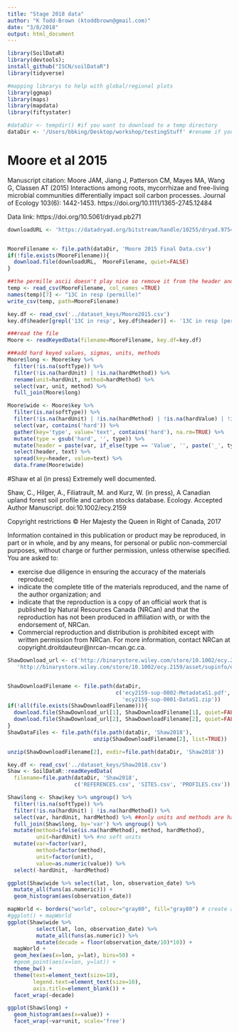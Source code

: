 ```yaml
---
title: "Stage 2018 data"
author: "K Todd-Brown (ktoddbrown@gmail.com)"
date: "3/8/2018"
output: html_document
---
```


```r
library(SoilDataR) 
library(devtools);
install_github("ISCN/soilDataR")
library(tidyverse)

#mapping librarys to help with global/regional plots
library(ggmap)
library(maps)
library(mapdata)
library(fiftystater)

#dataDir <- tempdir() #if you want to download to a temp directory
dataDir <- '/Users/bbking/Desktop/workshop/testingStuff' #rename if you prefer a different local director
```

# Moore et al 2015
 
 Manuscript citation: Moore JAM, Jiang J, Patterson CM, Mayes MA, Wang G, Classen AT (2015) Interactions among roots, mycorrhizae and free-living microbial communities differentially impact soil carbon processes. Journal of Ecology 103(6): 1442-1453. https://doi.org/10.1111/1365-2745.12484
 
 Data link: https://doi.org/10.5061/dryad.pb271
 
```r
downloadURL <- 'https://datadryad.org/bitstream/handle/10255/dryad.97546/Moore%202015%20Final%20Data.csv?sequence=1'


MooreFilename <- file.path(dataDir, 'Moore 2015 Final Data.csv')
if(!file.exists(MooreFilename)){
  download.file(downloadURL,  MooreFilename, quiet=FALSE)
}

##the permille ascii doesn't play nice so remove it from the header and key
temp <- read_csv(MooreFilename, col_names =TRUE)
names(temp)[7] <- "13C in resp (permille)"
write_csv(temp, path=MooreFilename)

key.df <- read_csv('../dataset_keys/Moore2015.csv')
key.df$header[grepl('13C in resp', key.df$header)] <- '13C in resp (permille)'

###read the file
Moore <- readKeyedData(filename=MooreFilename, key.df=key.df)

###add hard keyed values, sigmas, units, methods
Moore$long <- Moore$key %>% 
  filter(!is.na(softType)) %>%
  filter(!is.na(hardUnit) | !is.na(hardMethod)) %>%
  rename(unit=hardUnit, method=hardMethod) %>%
  select(var, unit, method) %>%
  full_join(Moore$long)

Moore$wide <- Moore$key %>% 
  filter(is.na(softType)) %>%
  filter(!is.na(hardUnit) | !is.na(hardMethod) | !is.na(hardValue) | !is.na(hardSigma)) %>%
  select(var, contains('hard')) %>%
  gather(key='type', value='text', contains('hard'), na.rm=TRUE) %>%
  mutate(type = gsub('hard', '', type)) %>%
  mutate(header = paste(var, if_else(type == 'Value', '', paste('_', type, sep='')), sep='')) %>%
  select(header, text) %>%
  spread(key=header, value=text) %>%
  data.frame(Moore$wide)
```

#Shaw et al (in press)
Extremely well documented.

Shaw, C., Hilger, A., Filiatrault, M. and Kurz, W. (in press), A Canadian upland forest soil profile and carbon stocks database. Ecology. Accepted Author Manuscript. doi:10.1002/ecy.2159

Copyright restrictions
© Her Majesty the Queen in Right of Canada, 2017

Information contained in this publication or product may be reproduced, in part or in whole, and by any means, for personal or public non-commercial purposes, without charge or further permission, unless otherwise specified.
You are asked to:

-  exercise due diligence in ensuring the accuracy of the materials reproduced;
-  indicate the complete title of the materials reproduced, and the name of the author organization; and
-  indicate that the reproduction is a copy of an official work that is published by Natural Resources Canada (NRCan) and that the reproduction has not been produced in affiliation with, or with the endorsement of, NRCan.
-  Commercial reproduction and distribution is prohibited except with written permission from NRCan. For more information, contact NRCan at copyright.droitdauteur@nrcan-rncan.gc.ca.

```r
ShawDownload_url <- c('http://binarystore.wiley.com/store/10.1002/ecy.2159/asset/supinfo/ecy2159-sup-0002-MetadataS1.pdf?v=1&s=1b267bc2e7bbafc52b12a9e522033fa590445713', 
   'http://binarystore.wiley.com/store/10.1002/ecy.2159/asset/supinfo/ecy2159-sup-0001-DataS1.zip?v=1&s=f95f40084248b880723282404305327c0aa95aeb')


ShawDownloadFilename <- file.path(dataDir, 
                                  c('ecy2159-sup-0002-MetadataS1.pdf',
                                    'ecy2159-sup-0001-DataS1.zip'))
if(!all(file.exists(ShawDownloadFilename))){
  download.file(ShawDownload_url[1], ShawDownloadFilename[1], quiet=FALSE)
  download.file(ShawDownload_url[2], ShawDownloadFilename[2], quiet=FALSE)
}
ShawDataFiles <- file.path(file.path(dataDir, 'Shaw2018'),
                           unzip(ShawDownloadFilename[2], list=TRUE))

unzip(ShawDownloadFilename[2], exdir=file.path(dataDir, 'Shaw2018'))

key.df <- read_csv('../dataset_keys/Shaw2018.csv')
Shaw <- SoilDataR::readKeyedData(
  filename=file.path(dataDir, 'Shaw2018',
                     c('REFERENCES.csv', 'SITES.csv', 'PROFILES.csv')), key.df=key.df)

Shaw$long <- Shaw$key %>% ungroup() %>%
  filter(!is.na(softType)) %>%
  filter(!is.na(hardUnit) | !is.na(hardMethod)) %>%
  select(var, hardUnit, hardMethod) %>% ##only units and methods are hard in Shaw2018
  full_join(Shaw$long, by='var') %>% ungroup() %>%
  mutate(method=ifelse(is.na(hardMethod), method, hardMethod),
         unit=hardUnit) %>% #no soft units
  mutate(var=factor(var), 
         method=factor(method), 
         unit=factor(unit),
         value=as.numeric(value)) %>%
  select(-hardUnit, -hardMethod)

ggplot(Shaw$wide %>% select(lat, lon, observation_date) %>%
  mutate_all(funs(as.numeric))) +
  geom_histogram(aes(observation_date))

mapWorld <- borders("world", colour="gray80", fill="gray80") # create a layer of borders
#ggplot() + mapWorld
ggplot(Shaw$wide %>% 
         select(lat, lon, observation_date) %>%
         mutate_all(funs(as.numeric)) %>%
         mutate(decade = floor(observation_date/10)*10)) +
  mapWorld + 
  geom_hex(aes(x=lon, y=lat), bins=50) + 
  #geom_point(aes(x=lon, y=lat)) +
  theme_bw() +
  theme(text=element_text(size=18),
        legend.text=element_text(size=10),
        axis.title=element_blank()) +
  facet_wrap(~decade)

ggplot(Shaw$long) +
  geom_histogram(aes(x=value)) +
  facet_wrap(~var+unit, scale='free')
```
